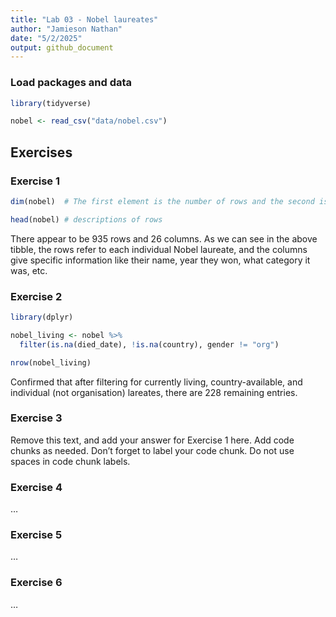 ```yaml
---
title: "Lab 03 - Nobel laureates"
author: "Jamieson Nathan"
date: "5/2/2025"
output: github_document
---
```


### Load packages and data

```r
library(tidyverse) 
```

```r
nobel <- read_csv("data/nobel.csv")
```

## Exercises

### Exercise 1

```r

dim(nobel)  # The first element is the number of rows and the second is the number of columns

head(nobel) # descriptions of rows

```
There appear to be 935 rows and 26 columns. As we can see in the above tibble, the rows refer to each individual Nobel laureate, and the columns give specific information like their name, year they won, what category it was, etc. 

### Exercise 2

```r

library(dplyr)

nobel_living <- nobel %>%
  filter(is.na(died_date), !is.na(country), gender != "org")

nrow(nobel_living)

```
Confirmed that after filtering for currently living, country-available, and individual (not organisation) lareates, there are 228 remaining entries. 

### Exercise 3

Remove this text, and add your answer for Exercise 1 here.
Add code chunks as needed.
Don't forget to label your code chunk.
Do not use spaces in code chunk labels.

### Exercise 4

...

### Exercise 5

...

### Exercise 6

...
